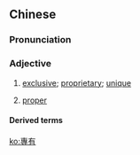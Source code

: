 ==Chinese==
{{zh-forms|s=专有}}

===Pronunciation===
{{zh-pron
|m=zhuānyǒu
|c=zyun1 jau5
|cat=a
}}

===Adjective===
{{zh-adj}}

# [[exclusive]]; [[proprietary]]; [[unique]] {{gloss|when used as an attributive}}
# {{lb|zh|grammar}} [[proper]]

====Derived terms====
{{zh-der|專有名詞}}

[[ko:專有]]